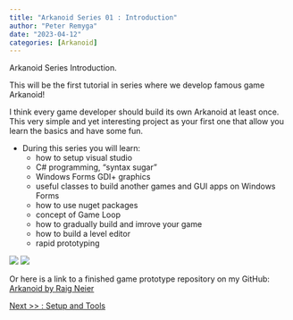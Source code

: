 ```yaml
---
title: "Arkanoid Series 01 : Introduction"
author: "Peter Remyga"
date: "2023-04-12"
categories: [Arkanoid]
---
```


Arkanoid Series Introduction.

This will be the first tutorial in series where we develop famous game Arkanoid!

I think every game developer should build its own Arkanoid at least once.
This very simple and yet interesting project as your first one that allow you learn the basics and have some fun.

* During this series you will learn:
    - how to setup visual studio
    - C# programming, "syntax sugar"
    - Windows Forms GDI+ graphics
    - useful classes to build another games and GUI apps on Windows Forms
    - how to use nuget packages
    - concept of Game Loop
    - how to gradually build and imrove your game
    - how to build a level editor
    - rapid prototyping

![](game.png){fig-align="center"}
![](level_editor.png){fig-align="center"}

Or here is a link to a finished game prototype repository on my GitHub:
[Arkanoid by Raig Neier](https://github.com/RaigNeier/Arkanoid)

[Next >> : Setup and Tools](\posts\Arkanoid\02)
